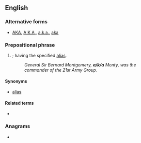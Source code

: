 {{also|Appendix:Variations of "aka"}}
==English==

===Alternative forms===
* [[AKA]], [[A.K.A.]], [[a.k.a.]], [[aka]]

===Prepositional phrase===
{{en-PP}}

# {{initialism of|en|also known as|nodot=1}}; having the specified [[alias]].
#: ''General Sir Bernard Montgomery, '''a/k/a''' Monty, was the commander of the 21st Army Group.''

====Synonyms====
* [[alias]]

====Related terms====
* {{l|en|f/k/a}}

===Anagrams===
* {{anagrams|en|a=aak|aak}}

{{cln|en|three-letter abbreviations}}